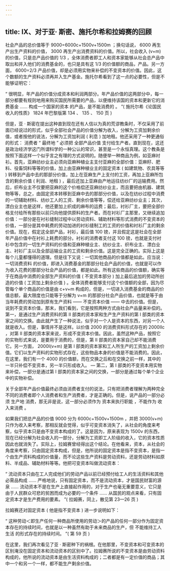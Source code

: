 ```yaml
---
---
---
```

title: IX、对于亚· 斯密、施托尔希和拉姆赛的回顾
---




社会产品的总价值等于 9000=6000c+1500v+1500m ；换句话说， 6000 再生产出生产资料的价值， 3000 再生产出消费资料的价值。所以，社会收入 (v+m) 的价值，只是总产品价值的 1/3 ，全体消费者即工人和资本家能够从社会总产品中取出和并入他们的消费基金的，也只是具有这 1/3 的价值额的商品，产品。另一方面， 6000=2/3 产品价值，却是必须用实物来补偿的不变资本的价值。因此，这个数额的生产资料必须再并入生产基金。施托尔希看到了这一点的必要性，但是不能够证明它：

 “ 很明显，年产品的价值分成资本和利润两部分。年产品价值的这两部分中，每一部分都要有规则地用来购买国民所需要的产品，以便维持该国的资本和更新它的消费基金 …… 构成一个国家的资本 的产品，是不能消费的 。 ”( 施托尔希《论国民收入的性质》 1824 年巴黎版第 134 、 135 、 150 页 )

但是，亚 · 斯密在提出这种直到现在还有人信以为真的荒谬教条时，不仅采用了前面已经说过的形式，似乎全部社会产品的价值分解为收入，分解为工资加剩余价值，或者按他的说法，分解为工资加利润 ( 利息 ) 加地租。他还采用了一种更通俗的形式： 消费者 “ 最终地 ” 必须把 全部产品价值 支付给生产者。直到现在，这还是政治经济学这门所谓科学的一种公认的常识，甚至是一个永恒真理。这个教条是按照下面这样一个似乎言之有理的方式说明的。随便举一种商品为例，如亚麻衬衫。首先，亚麻纺纱业主必须向亚麻种植业主支付亚麻的全部价值：亚麻籽、肥料、役畜饲料等等的价值，加上由亚麻种植业主的固定资本 ( 如建筑物、农具等等 ) 转移到产品中去的那部分价值，加上在亚麻生产上支付的工资，再加上亚麻所包含的剩余价值 ( 利润、地租 ) ，最后还加上亚麻由产地运往纺纱厂的运输费用。然后，织布业主不仅要把亚麻的这个价格偿还亚麻纺纱业主，而且要把由机器、建筑物等等，总之，由固定资本转移到亚麻中去的那部分价值，以及在纺纱过程中消费的一切辅助材料、纺纱工人的工资、剩余价值等等，偿还给亚麻纺纱业主；其次，漂白业主也是这样，他还要加上织成的麻布的运费；最后，衬衫厂主，要把全部价格支付给所有那些以前只向他提供原料的生产者。而在衬衫厂主那里，又继续追加价值：一部分是在衬衫缝制过程中以劳动资料、辅助材料等形式消费的不变资本的价值，一部分是其中耗费的劳动加进的衬衫缝制工的工资的价值和衬衫厂主的剩余价值。现在，假定这全部产品，衬衫，最后值 100 镑，并且假定这是社会在全部年产品价值中在衬衫上耗费的部分。衬衫的消费者支付这 100 镑，也就是支付衬衫中包含的一切生产资料的价值和亚麻种植业主、纺纱业主、织布业主、漂白业主、衬衫厂主以及全部运输业主的工资和剩余价值。这是完全正确的。实际上这是每个儿童都懂得的道理。但是往下又说：一切其他商品的价值都是如此。应当说： 一切消费资料 的价值，即进入消费基金的那部分社会产品的价值，也就是可以作为收入花费的那部分社会产品的价值，都是如此。所有这些商品的价值额，确实等于在商品中消费的全部生产资料的价值 ( 不变资本部分 ) 加上最后追加的劳动所创造的价值 ( 工资加上剩余价值 ) 。全体消费者能够支付这个价值额的全部，因为尽管每个单个商品的价值是由 c+v+m 构成的，但是，一切进入消费基金的商品的价值总额，最大限度也只能等于分解为 v+m 的那部分社会产品价值，也就是等于由当年耗费的劳动加到原有生产资料 —— 不变资本价值 —— 中去的价值。但是，说到不变资本价值，那末，我们看到，它是按照两种方式由社会产品量来补偿的。第一，是通过生产消费资料的第 II 部类的资本家和生产生产资料的第 I 部类的资本家之间的交换。由此就产生了一种说法，似乎对一个人是资本的东西，对另一个人就是收入。但是，事情并不是这样。以价值 2000 的消费资料形式存在的 2000IIc ，对第 II 部类的资本家来说，形成不变资本价值。因此，虽然这种产品，按照它的实物形式来说，是要用于消费的，但是，第 II 部类的资本家自己却不能消费它。另一方面， 2000I(v+m) 是第 I 部类的资本家和工人所生产的工资加上剩余价值。它们以生产资料的实物形式存在，这些物品本身的价值是不能消费的。因此，在这里，我们有一个 4000 的价值额，而在交换之后和在交换之前一样，其中的一半只补偿不变资本，另一半只形成收入。 — 第二，第 I 部类的不变资本用实物来补偿，一部分是通过第 I 部类的资本家之间的交换，一部分是通过每个单个企业中的实物补偿。

关于全部年产品价值最终必须由消费者支付的说法，只有把消费者理解为两种完全不同的消费者即个人消费者和生产消费者，才是正确的。但是，说产品的一部分必须 生产地 消费，那无非是说，这一部分必须作为 资本来执行职能 ，不能作为 收入来消费 。

如果我们把总产品的价值 9000 分为 6000c+1500v+1500m ，并把 3000(v+m) 只作为收入来考察，那相反就会觉得，似乎可变资本消失了，从社会的角度来考察，似乎资本只是由不变资本构成的了。这是因为，原来表现为 1500v 的东西，现在已经分解为社会收入的一部分，分解为工资即工人阶级的收入，它的资本性质因此也就消失了。实际上，拉姆赛曾经得出这个结论。在他看来，资本，从社会的角度来考察，只由固定资本构成，但是，他所说的固定资本是指不变资本，是指一个由生产资料构成的价值量，而不论这些生产资料是劳动资料，还是劳动材料如原料、半成品、辅助材料等等。他把可变资本叫做流动资本：

 “ 流动资本只由在工人完成他们的劳动产品以前已经预付给工人的生活资料和其他必需品构成 …… 严格地说，只有固定资本，而不是流动资本，才是国民财富的源泉 …… 流动资本不是在生产上直接起作用的，对于生产也毫无重要意义，它只是由于人民群众可悲的贫困而成为必要的一个条件 …… 从国民的观点来看，只有固定资本才是生产费用的要素。 ”( 拉姆赛，同上，散见第 23—26 页 )

拉姆赛还对固定资本 ( 他是指不变资本 ) 进一步说明如下：

 “ 这种劳动＜即生产任何一种商品所使用的劳动＞的产品的任何一部分作为固定资本存在的持续时间，也就是以一种虽然有助于未来商品的生产，但 不能维持工人生活 的形式存在的持续时间。 ”( 第 59 页 )

在这里，我们再次看见了亚 · 斯密种下的祸根。在他那里，不变资本和可变资本的区别淹没在固定资本和流动资本的区别中了。拉姆赛所说的不变资本是由劳动资料构成的，他所说的流动资本是由生活资料构成的；二者都是有一定价值的商品；其中一个和另一个一样，都不能生产剩余价值。